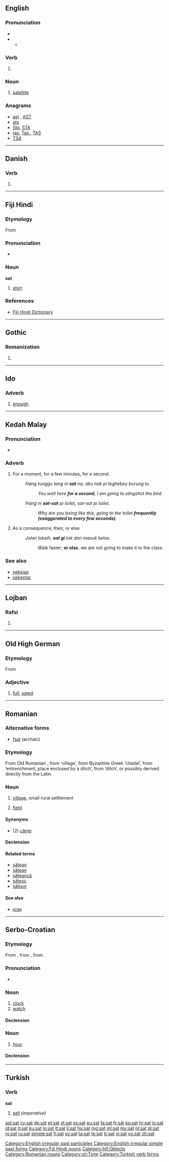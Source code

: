 {{also|sát|sät|sắt|saț|SAT|Sat|Sat.}}
==English==

===Pronunciation===
* {{IPA|/ˈsæt/}}
* {{audio|en-us-sat.ogg|Audio (US)}}
** {{rhymes|æt}}

===Verb===
{{head|en}}

# {{past of|sit}}

===Noun===
{{en-noun}}

# [[satellite]]

===Anagrams===
* [[ast#English|ast]] , [[AST#English|AST]]
* [[ats#English|ats]]
* [[Sta#English|Sta]], [[STA#English|STA]]
* [[tas#English|tas]], [[Tas.#English|Tas.]], [[TAS#English|TAS]]
* [[TSA#English|TSA]]

[[Category:English irregular past participles]]
[[Category:English irregular simple past forms]]

----

==Danish==

===Verb===
{{head|da|verb form}}

# {{form of|past participle|sætte|lang=da}}

----

==Fiji Hindi==

===Etymology===
From {{etyl|en|hif}} {{term|shirt}}

===Pronunciation===
* {{IPA|/səʈ/|lang=hif}}

===Noun===
'''sat'''

# [[shirt]]

===References===
* [http://www.geocities.com/fijihindi/FijiHindiEnglishDict.htm#s Fiji Hindi Dictionary]

[[Category:Fiji Hindi nouns]]
[[Category:hif:Objects]]

----

==Gothic==

===Romanization===
{{got-rom}}

# {{got-romanization of|𐍃𐌰𐍄}}

----

==Ido==

===Adverb===
{{io-adv}}

# [[enough]]

----

==Kedah Malay==

===Pronunciation===
* {{IPA|/sat/|lang=meo}}

===Adverb===
{{head|meo|adverb}}

# For a moment, for a few minutes, for a second.
#: ''Hang tunggu tang ni '''sat''' na, aku nak pi teghebey burung tu.''
#:: ''You wait here '''for a second''', I am going to slingshot the bird.''
#: ''Hang ni '''sat-sat''' pi toilet, sat-sat pi toilet.''
#:: ''Why are you being like this, going to the toilet '''frequently (exaggerated to every few seconds)'''.''
# As a consequence, then, or else
#: ''Jalan lekaih, '''sat gi''' tak dan masuk kelas.''
#:: Walk faster; '''or else''', we are not going to make it to the class.

===See also===
* [[sekejap]]
* [[sebentar]]

----

==Lojban==

===Rafsi===
{{jbo-rafsi}}

# {{rafsi of|sakta}}

----

==Old High German==

===Etymology===
From {{proto|Germanic|sadaz|lang=goh}}

===Adjective===
{{head|goh|adjective}}

# [[full]], [[sated]]

----

==Romanian==

===Alternative forms===
* [[fsat]] (archaic)

===Etymology===
From Old Romanian {{term|fsat|lang=ro}}, from {{etyl|sq|ro}} {{term|fshat|lang=sq}} ‘village’, from Byzantine Greek {{term|φουσσάτον|tr=foussáton|sc=polytonic|lang=el}} ‘citadel’, from {{etyl|LL.|ro}} {{term|fossatum|fossātum|lang=la}} ‘entrenchment, place enclosed by a ditch’, from {{etyl|la|ro}} {{term|fossa|lang=la}} ‘ditch’, or possibly derived directly from the Latin.

===Noun===
{{ro-noun|n|sate}}

# [[village]], small rural settlement
# {{archaic|lang=ro}} [[field]]

====Synonyms====
* (2) [[câmp]]

====Declension====
{{ro-noun-n|pl=sate|def=satul}}

====Related terms====
* [[sătean]]
* [[sătean]]
* [[săteancă]]
* [[sătesc]]
* [[sătișor]]

====See also====
* [[oraș]]

[[Category:Romanian nouns]]

----

==Serbo-Croatian==

===Etymology===
From {{etyl|ota|sh}} {{term|ساعت|tr=sâat|sc=ota-Arab|lang=ota}}, from {{etyl|fa|sh}} {{term|ساعت|tr=sâ'at|sc=fa-Arab|lang=fa}}, from {{etyl|ar|sh}} {{term|ساعة|tr=sāʕa|sc=Arab|lang=ar}}.

===Pronunciation===
* {{IPA|/sâːt/|lang=sh}}

===Noun===
{{sh-noun|g=m|head=sȃt|r|сат|са̑т}}

# [[clock]]
# [[watch]]

====Declension====
{{sh-decl-noun
|sȃt|sȁtovi
|sȃta|sȁtōvā
|sȃtu|sȁtovima
|sȃt|sȁtove
|sȃte|sȁtovi
|sȃtu|sȁtovima
|sȃtom|sȁtovima}}

===Noun===
{{sh-noun|g=m|head=sȃt|r|сат|са̑т}}

# [[hour]]

====Declension====
{{sh-decl-noun
|sȃt|sȃti
|sȃta|sátī
|sȃtu|sȃtima
|sȃt|sȃte
|sȃte|sȃti
|sȃtu|sȃtima
|sȃtom|sȃtima}}

[[Category:sh:Time]]

----

==Turkish==

===Verb===
'''sat'''

# [[sell]] ''(imperative)''

[[Category:Turkish verb forms]]

[[ast:sat]]
[[cy:sat]]
[[de:sat]]
[[et:sat]]
[[el:sat]]
[[es:sat]]
[[eu:sat]]
[[fa:sat]]
[[fr:sat]]
[[ko:sat]]
[[hr:sat]]
[[io:sat]]
[[id:sat]]
[[it:sat]]
[[ku:sat]]
[[lo:sat]]
[[lt:sat]]
[[li:sat]]
[[hu:sat]]
[[mg:sat]]
[[ml:sat]]
[[my:sat]]
[[nl:sat]]
[[pl:sat]]
[[ro:sat]]
[[ru:sat]]
[[simple:sat]]
[[fi:sat]]
[[sv:sat]]
[[ta:sat]]
[[te:sat]]
[[tr:sat]]
[[vi:sat]]
[[vo:sat]]
[[zh:sat]]
